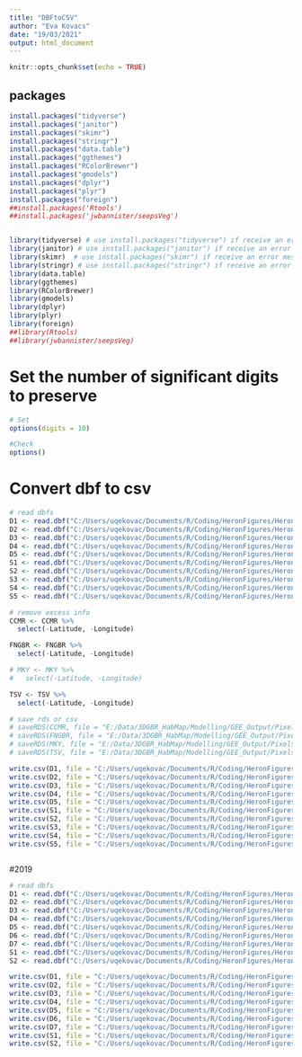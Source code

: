 ```yaml
---
title: "DBFtoCSV"
author: "Eva Kovacs"
date: "19/03/2021"
output: html_document
---
```


```r
knitr::opts_chunk$set(echo = TRUE)
```

## packages

```r
install.packages("tidyverse")
install.packages("janitor")
install.packages("skimr")
install.packages("stringr")
install.packages("data.table")
install.packages("ggthemes")
install.packages("RColorBrewer")
install.packages("gmodels")
install.packages("dplyr")
install.packages("plyr")
install.packages("foreign")
##install.packages('Rtools')
##install.packages('jwbannister/seepsVeg')


library(tidyverse) # use install.packages("tidyverse") if receive an error message
library(janitor) # use install.packages("janitor") if receive an error message
library(skimr)  # use install.packages("skimr") if receive an error message
library(stringr) # use install.packages("stringr") if receive an error message
library(data.table)
library(ggthemes)
library(RColorBrewer)
library(gmodels)
library(dplyr)
library(plyr)
library(foreign)
##library(Rtools)
##library(jwbannister/seepsVeg)

```


# Set the number of significant digits to preserve

```r

# Set
options(digits = 10)

#Check
options()

```

# Convert dbf to csv

```r

# read dbfs
D1 <- read.dbf("C:/Users/uqekovac/Documents/R/Coding/HeronFigures/HeronPangaea/data/20201031_Heron_Dive_transects.dbf", as.is = T)
D2 <- read.dbf("C:/Users/uqekovac/Documents/R/Coding/HeronFigures/HeronPangaea/data/20201101_Dive_transects.dbf", as.is = T)
D3 <- read.dbf("C:/Users/uqekovac/Documents/R/Coding/HeronFigures/HeronPangaea/data/20201102_Dive_transects.dbf", as.is = T)
D4 <- read.dbf("C:/Users/uqekovac/Documents/R/Coding/HeronFigures/HeronPangaea/data/20201104_Dive_transects.dbf", as.is = T)
D5 <- read.dbf("C:/Users/uqekovac/Documents/R/Coding/HeronFigures/HeronPangaea/data/20201105_Dive_transects.dbf", as.is = T)
S1 <- read.dbf("C:/Users/uqekovac/Documents/R/Coding/HeronFigures/HeronPangaea/data/20201031_Heron_Snorkel_transects.dbf", as.is = T)
S2 <- read.dbf("C:/Users/uqekovac/Documents/R/Coding/HeronFigures/HeronPangaea/data/20201101_Snorkel_transects.dbf", as.is = T)
S3 <- read.dbf("C:/Users/uqekovac/Documents/R/Coding/HeronFigures/HeronPangaea/data/20201102_Snorkel2_transects.dbf", as.is = T)
S4 <- read.dbf("C:/Users/uqekovac/Documents/R/Coding/HeronFigures/HeronPangaea/data/20201104_Snorkel_transects.dbf", as.is = T)
S5 <- read.dbf("C:/Users/uqekovac/Documents/R/Coding/HeronFigures/HeronPangaea/data/20201105_Snorkel_transects.dbf", as.is = T)

# remove excess info
CCMR <- CCMR %>%
  select(-Latitude, -Longitude)

FNGBR <- FNGBR %>%
  select(-Latitude, -Longitude)

# MKY <- MKY %>%
#   select(-Latitude, -Longitude)

TSV <- TSV %>%
  select(-Latitude, -Longitude)

# save rds or csv
# saveRDS(CCMR, file = "E:/Data/3DGBR_HabMap/Modelling/GEE_Output/Pixels_0-11/export_dbfs/CCMR.rds")
# saveRDS(FNGBR, file = "E:/Data/3DGBR_HabMap/Modelling/GEE_Output/Pixels_0-11/export_dbfs/FNGBR.rds")
# saveRDS(MKY, file = "E:/Data/3DGBR_HabMap/Modelling/GEE_Output/Pixels_0-11/export_dbfs/MKY.rds")
# saveRDS(TSV, file = "E:/Data/3DGBR_HabMap/Modelling/GEE_Output/Pixels_0-11/export_dbfs/TSV.rds")

write.csv(D1, file = "C:/Users/uqekovac/Documents/R/Coding/HeronFigures/HeronPangaea/data/2020D1.csv")
write.csv(D2, file = "C:/Users/uqekovac/Documents/R/Coding/HeronFigures/HeronPangaea/data/2020D2.csv")
write.csv(D3, file = "C:/Users/uqekovac/Documents/R/Coding/HeronFigures/HeronPangaea/data/2020D3.csv")
write.csv(D4, file = "C:/Users/uqekovac/Documents/R/Coding/HeronFigures/HeronPangaea/data/2020D4.csv")
write.csv(D5, file = "C:/Users/uqekovac/Documents/R/Coding/HeronFigures/HeronPangaea/data/2020D5.csv")
write.csv(S1, file = "C:/Users/uqekovac/Documents/R/Coding/HeronFigures/HeronPangaea/data/2020S1.csv")
write.csv(S2, file = "C:/Users/uqekovac/Documents/R/Coding/HeronFigures/HeronPangaea/data/2020S2.csv")
write.csv(S3, file = "C:/Users/uqekovac/Documents/R/Coding/HeronFigures/HeronPangaea/data/2020S3.csv")
write.csv(S4, file = "C:/Users/uqekovac/Documents/R/Coding/HeronFigures/HeronPangaea/data/2020S4.csv")
write.csv(S5, file = "C:/Users/uqekovac/Documents/R/Coding/HeronFigures/HeronPangaea/data/2020S5.csv")



```

#2019

```r

# read dbfs
D1 <- read.dbf("C:/Users/uqekovac/Documents/R/Coding/HeronFigures/HeronPangaea/data/20191026_HR_DIVE_PICTURE.dbf", as.is = T)
D2 <- read.dbf("C:/Users/uqekovac/Documents/R/Coding/HeronFigures/HeronPangaea/data/20191027_HR_DIVE_PICTURE.dbf", as.is = T)
D3 <- read.dbf("C:/Users/uqekovac/Documents/R/Coding/HeronFigures/HeronPangaea/data/20191028_HR_DIVE_PICTURE.dbf", as.is = T)
D4 <- read.dbf("C:/Users/uqekovac/Documents/R/Coding/HeronFigures/HeronPangaea/data/20191029_HR_DIVE_PICTURE.dbf", as.is = T)
D5 <- read.dbf("C:/Users/uqekovac/Documents/R/Coding/HeronFigures/HeronPangaea/data/20191029_HR_DIVE2_PICTURE.dbf", as.is = T)
D6 <- read.dbf("C:/Users/uqekovac/Documents/R/Coding/HeronFigures/HeronPangaea/data/20191030_DIVE-PICTURE.dbf", as.is = T)
D7 <- read.dbf("C:/Users/uqekovac/Documents/R/Coding/HeronFigures/HeronPangaea/data/20191031_HR_DIVE_PICTURE.dbf", as.is = T)
S1 <- read.dbf("C:/Users/uqekovac/Documents/R/Coding/HeronFigures/HeronPangaea/data/20191026_HR_Snorkel_Picture.dbf", as.is = T)
S2 <- read.dbf("C:/Users/uqekovac/Documents/R/Coding/HeronFigures/HeronPangaea/data/20191031_HR_SNORKEL_PICTURE.dbf", as.is = T)

write.csv(D1, file = "C:/Users/uqekovac/Documents/R/Coding/HeronFigures/HeronPangaea/data/2019D1.csv")
write.csv(D2, file = "C:/Users/uqekovac/Documents/R/Coding/HeronFigures/HeronPangaea/data/2019D2.csv")
write.csv(D3, file = "C:/Users/uqekovac/Documents/R/Coding/HeronFigures/HeronPangaea/data/2019D3.csv")
write.csv(D4, file = "C:/Users/uqekovac/Documents/R/Coding/HeronFigures/HeronPangaea/data/2019D4.csv")
write.csv(D5, file = "C:/Users/uqekovac/Documents/R/Coding/HeronFigures/HeronPangaea/data/2019D5.csv")
write.csv(D6, file = "C:/Users/uqekovac/Documents/R/Coding/HeronFigures/HeronPangaea/data/2019D6.csv")
write.csv(D7, file = "C:/Users/uqekovac/Documents/R/Coding/HeronFigures/HeronPangaea/data/2019D7.csv")
write.csv(S1, file = "C:/Users/uqekovac/Documents/R/Coding/HeronFigures/HeronPangaea/data/2019S1.csv")
write.csv(S2, file = "C:/Users/uqekovac/Documents/R/Coding/HeronFigures/HeronPangaea/data/2019S2.csv")



```

